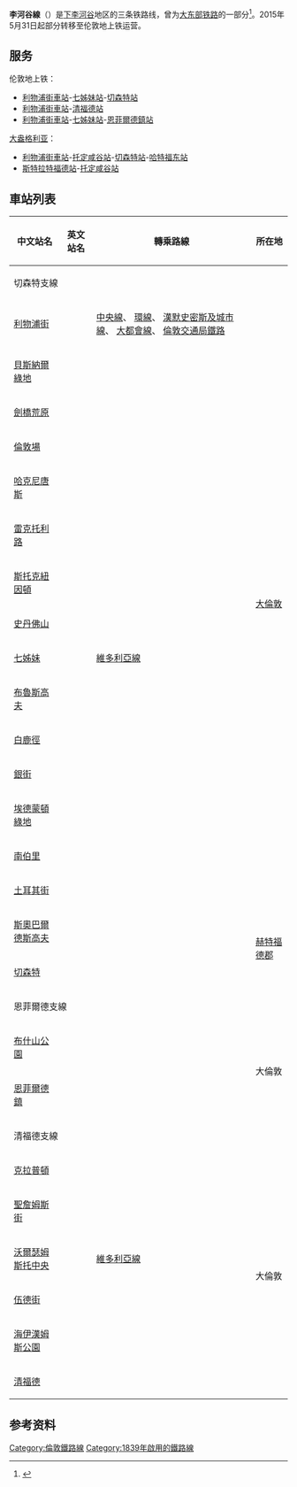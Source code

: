 {{noteTA
|1=zh-hans:线; zh-hk:綫; zh-tw:線;
}}
{{Infobox rail line
|box_width  = auto
|name    = 李河谷線<br />{{lang|en|Lea Valley Lines}}
|color    =
|logo    =
|logo_width =
|image    = London Overground Class 317.jpg
|image_width = 321px
|caption   = {{link-en|英國鐵路317型電力動車組|British Rail Class 317}}在倫敦地上鐵運行
|type    = [[通勤鐵路|通勤鐵路]]，[[市郊鐵路|市郊鐵路]]
|system   = [[英國全國鐵路|英國全國鐵路]]
|status   = 營運中
|locale   = [[大倫敦|大倫敦]]<br>[[東英格蘭|東英格蘭]]
|start    = [[恩菲爾德鎮站|恩菲爾德鎮站]]<br>[[切森特站|切森特站]]<br>[[清福德站|清福德站]]
|end     = [[利物浦街站|利物浦街站]]
|stations  = 31個
|routes   = 5
|ridership  =
|open    =
|close    =
|owner    = [[英國國營鐵路公司|英國國營鐵路公司]]（盎格利亞線）
|operator  = [[Abellio_Greater_Anglia|Abellio Greater Anglia]]<br>[[倫敦地上鐵|倫敦地上鐵]]
|character  =
|depot    = 伊爾福德<br>Chingford側線
|stock    = [[英国铁路315型电力动车组|315型]]<br>{{link-en|英國鐵路317型電力動車組|British Rail Class 317|317型}}<br>{{link-en|英國鐵路379型電力動車組|British Rail Class 379|379型「電氣之星」}}
|linelength =
|tracklength =
|notrack   = 2–4
|gauge    = 1435毫米[[標準軌|標準軌]]
|el     = 25 kV 50 Hz AC 高架電纜
|speed    = {{convert|75|mph|km/h|abbr=on}}以下
|elevation  =
|map     =
|map_state  = collapsed
}}
'''李河谷線'''（{{lang-en|Lea Valley Lines}}）是[[下李河谷|下李河谷]]地区的三条铁路线，曾为[[大东部铁路|大东部铁路]]的一部分<ref>{{cite book|author=White, H.P.|editors=Thomas, David St John|title=A Regional History of the Railways of Great Britain — Volume 3: Greater London|edition=3rd|year=1987|publisher=David & Charles|location=Dawlish}}</ref>。2015年5月31日起部分转移至伦敦地上铁运营。

==服务==
伦敦地上铁：
*[[利物浦街車站|利物浦街車站]]-[[七姊妹站|七姊妹站]]-[[切森特站|切森特站]]
*[[利物浦街車站|利物浦街車站]]-[[清福德站|清福德站]]
*[[利物浦街車站|利物浦街車站]]-[[七姊妹站|七姊妹站]]-[[恩菲爾德鎮站|恩菲爾德鎮站]]

[[大盎格利亚|大盎格利亚]]：
*[[利物浦街車站|利物浦街車站]]-[[托定咸谷站|托定咸谷站]]-[[切森特站|切森特站]]-[[哈特福东站|哈特福东站]]
*[[斯特拉特福德站|斯特拉特福德站]]-[[托定咸谷站|托定咸谷站]]
== 車站列表 ==
{| class=wikitable
|-
!中文站名
!英文站名
!轉乘路線
!colspan=2|所在地
|-style="border-top:solid 3px #{{LOG color}};"
!colspan=5|切森特支線
|-
|[[利物浦街車站|利物浦街]]
|{{lang|en|Liverpool Street}}
|{{rint|london|central}} [[中央線_(倫敦地鐵)|中央線]]、{{rint|london|circle}} [[環線_(倫敦地鐵)|環線]]、{{rint|london|h&c}} [[漢默史密斯及城市線|漢默史密斯及城市線]]、{{rint|london|metropolitan}} [[大都會線|大都會線]]、{{rint|london|crossrail}} [[倫敦交通局鐵路|倫敦交通局鐵路]]
|rowspan=15|[[大倫敦|大倫敦]]
|[[倫敦市|倫敦市]]
|-
|[[貝思納爾綠地車站|貝斯納爾綠地]]
|{{lang|en|Bethnal Green}}
|
|rowspan=2|[[塔村區|塔村區]]
|-
|[[劍橋荒原站|劍橋荒原]]
|{{lang|en|Cambridge Heath}}
|
|-
|[[倫敦場站|倫敦場]]
|{{lang|en|London Fields}}
|
|rowspan=5|[[哈克尼區|哈克尼區]]
|-
|[[哈克尼唐斯站|哈克尼唐斯]]
|{{lang|en|Hackney Downs}}
|
|-
|[[雷克托利路站|雷克托利路]]
|{{lang|en|Rectory Road}}
|
|-
|[[斯托克紐因頓站|斯托克紐因頓]]
|{{lang|en|Stoke Newington}}
|
|-
|[[史丹佛山站|史丹佛山]]
|{{lang|en|Stamford Hill}}
|
|-
|[[七姊妹站|七姊妹]]
|{{lang|en|Seven Sisters}}
|{{rint|london|victoria}} [[維多利亞線|維多利亞線]]
|rowspan=3|[[哈林蓋區|哈林蓋區]]
|-
|[[布魯斯高夫站|布魯斯高夫]]
|{{lang|en|Bruce Grove}}
|
|-
|[[白鹿徑站|白鹿徑]]
|{{lang|en|White Hart Lane}}
|
|-
|[[銀街站|銀街]]
|{{lang|en|Silver Street}}
|
|rowspan=4|[[恩菲爾德區|恩菲爾德區]]
|-
|[[埃德蒙頓綠地站|埃德蒙頓綠地]]
|{{lang|en|Edmonton Green}}
|
|-
|[[南伯里站|南伯里]]
|{{lang|en|Southbury}}
|
|-
|[[土耳其街站|土耳其街]]
|{{lang|en|Turkey Street}}
|
|-
|[[斯奧巴爾德斯高夫站|斯奧巴爾德斯高夫]]
|{{lang|en|Theobalds Grove}}
|
|rowspan=2|[[赫特福德郡|赫特福德郡]]
|{{link-en|沃爾瑟姆十字|Waltham Cross}}
|-
|[[切森特站|切森特]]
|{{lang|en|Cheshunt}}
|
|[[切森特|切森特]]
|-
!colspan=5|恩菲爾德支線
|-
|[[布什山公園站|布什山公園]]
|{{lang|en|Bush Hill Park}}
|
|rowspan=2|大倫敦
|rowspan=2|恩菲爾德區
|-
|[[恩菲爾德鎮站|恩菲爾德鎮]]
|{{lang|en|Enfield Town}}
|
|-
!colspan=5|清福德支線
|-
|[[克拉普頓站|克拉普頓]]
|{{lang|en|Clapton}}
|
|rowspan=6|大倫敦
|[[哈克尼區|哈克尼區]]
|-
|[[聖詹姆斯街站|聖詹姆斯街]]
|{{lang|en|St. James Street}}
|
|rowspan=5|[[沃爾瑟姆森林區|沃爾瑟姆森林區]]
|-
|[[沃爾瑟姆斯托中央站|沃爾瑟姆斯托中央]]
|{{lang|en|Walthamstow Central}}
|{{rint|london|victoria}} [[維多利亞線|維多利亞線]]
|-
|[[伍德街站|伍德街]]
|{{lang|en|Wood Street}}
|
|-
|[[海伊漢姆斯公園站|海伊漢姆斯公園]]
|{{lang|en|Highams Park}}
|
|-
|[[清福德站|清福德]]
|{{lang|en|Chingford}}
|
|}

==参考资料==
{{reflist}}

{{倫敦地上鐵李河谷線}}
{{倫敦公共交通}}

[[Category:倫敦鐵路線|Category:倫敦鐵路線]]
[[Category:1839年啟用的鐵路線|Category:1839年啟用的鐵路線]]